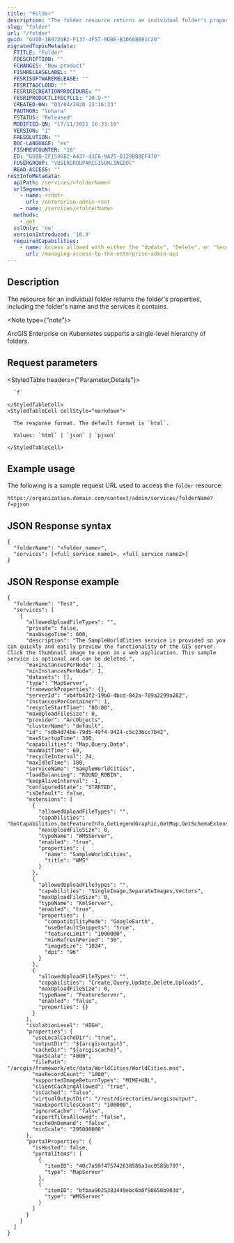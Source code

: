 ```yaml
---
title: "Folder"
description: "The folder resource returns an individual folder's properties, including the folder's name and the services it contains."
slug: "folder"
url: "/folder"
guid: "GUID-1B9720B2-F137-4F57-9DBE-B3D608891C20"
migratedTopicMetadata:
  FTITLE: "Folder"
  FDESCRIPTION: ""
  FCHANGES: "New product"
  FISHRELEASELABEL: ""
  FESRISOFTWARERELEASE: ""
  FESRITAGCLOUD: ""
  FESRIRECREATIONPROCEDURE: ""
  FESRIPRODUCTLIFECYCLE: "10.9-*"
  CREATED-ON: "03/04/2020 13:16:33"
  FAUTHOR: "tohara"
  FSTATUS: "Released"
  MODIFIED-ON: "17/11/2021 16:33:10"
  VERSION: "1"
  FRESOLUTION: ""
  DOC-LANGUAGE: "en"
  FISHREVCOUNTER: "16"
  ED: "GUID-2E1596B2-A437-43C6-9A25-D129BB8EF470"
  FUSERGROUP: "VUSERGROUPARCGISONLINEDOC"
  READ-ACCESS: ""
restInfoMetadata:
  apiPath: /services/<folderName>
  urlSegments:
    - name: <root>
      url: /enterprise-admin-root
    - name: /services/<folderName>
  methods:
    - get
  sslOnly: 'no'
  versionIntroduced: '10.9'
  requiredCapabilities:
    - name: Access allowed with either the "Update", "Delete", or "Security and infrastructure" privileges, or the Publisher role
      url: /managing-access-to-the-enterprise-admin-api
---
```


## Description

The resource for an individual folder returns the folder's properties, including the folder's name and the services it contains.

<Note type={"note"}>

ArcGIS Enterprise on Kubernetes supports a single-level hierarchy of folders.

</Note>


## Request parameters

<StyledTable headers={"Parameter,Details"}>
  <StyledTableRow>
    <StyledTableCell cellStyle="markdown">

      `f` 

    </StyledTableCell>
    <StyledTableCell cellStyle="markdown">

      The response format. The default format is `html`.

      Values: `html` | `json` | `pjson`

    </StyledTableCell>
  </StyledTableRow>
</StyledTable>


## Example usage

The following is a sample request URL used to access the `folder` resource:

```other
https://organization.domain.com/context/admin/services/folderName?f=pjson

```

## JSON Response syntax

```other
{
  "folderName": "<folder_name>",
  "services": [<full_service_name1>, <full_service_name2>]
}
```

## JSON Response example

```other
{
  "folderName": "Test",
  "services": [
    {
      "allowedUploadFileTypes": "",
      "private": false,
      "maxUsageTime": 600,
      "description": "The SampleWorldCities service is provided so you can quickly and easily preview the functionality of the GIS server. Click the thumbnail image to open in a web application. This sample service is optional and can be deleted.",
      "maxInstancesPerNode": 1,
      "minInstancesPerNode": 1,
      "datasets": [],
      "type": "MapServer",
      "frameworkProperties": {},
      "serverId": "vb4fb43f2-19b0-4bcd-842a-789a2299a282",
      "instancesPerContainer": 1,
      "recycleStartTime": "00:00",
      "maxUploadFileSize": 0,
      "provider": "ArcObjects",
      "clusterName": "default",
      "id": "s0b4d74be-79d5-49f4-9424-c5c236cc7b42",
      "maxStartupTime": 300,
      "capabilities": "Map,Query,Data",
      "maxWaitTime": 60,
      "recycleInterval": 24,
      "maxIdleTime": 180,
      "serviceName": "SampleWorldCities",
      "loadBalancing": "ROUND_ROBIN",
      "keepAliveInterval": -1,
      "configuredState": "STARTED",
      "isDefault": false,
      "extensions": [
        {
          "allowedUploadFileTypes": "",
          "capabilities": "GetCapabilities,GetFeatureInfo,GetLegendGraphic,GetMap,GetSchemaExtension,GetStyles",
          "maxUploadFileSize": 0,
          "typeName": "WMSServer",
          "enabled": "true",
          "properties": {
            "name": "SampleWorldCities",
            "title": "WMS"
          }
        },
        {
          "allowedUploadFileTypes": "",
          "capabilities": "SingleImage,SeparateImages,Vectors",
          "maxUploadFileSize": 0,
          "typeName": "KmlServer",
          "enabled": "true",
          "properties": {
            "compatibilityMode": "GoogleEarth",
            "useDefaultSnippets": "true",
            "featureLimit": "1000000",
            "minRefreshPeriod": "30",
            "imageSize": "1024",
            "dpi": "96"
          }
        },
        {
          "allowedUploadFileTypes": "",
          "capabilities": "Create,Query,Update,Delete,Uploads",
          "maxUploadFileSize": 0,
          "typeName": "FeatureServer",
          "enabled": "false",
          "properties": {}
        }
      ],
      "isolationLevel": "HIGH",
      "properties": {
        "useLocalCacheDir": "true",
        "outputDir": "${arcgisoutput}",
        "cacheDir": "${arcgiscache}",
        "maxScale": "4000",
        "filePath": "/arcgis/framework/etc/data/WorldCities/WorldCities.msd",
        "maxRecordCount": "1000",
        "supportedImageReturnTypes": "MIME+URL",
        "clientCachingAllowed": "true",
        "isCached": "false",
        "virtualOutputDir": "/rest/directories/arcgisoutput",
        "maxExportTilesCount": "100000",
        "ignoreCache": "false",
        "exportTilesAllowed": "false",
        "cacheOnDemand": "false",
        "minScale": "295000000"
      },
      "portalProperties": {
        "isHosted": false,
        "portalItems": [
          {
            "itemID": "40c7a59f475742638586a3ac0585b797",
            "type": "MapServer"
          },
          {
            "itemID": "bfbaa9025383449ebc6b0f98650b903d",
            "type": "WMSServer"
          }
        ]
      }
    }
  ]
}
```